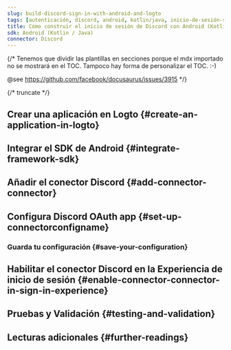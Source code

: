 ```yaml
---
slug: build-discord-sign-in-with-android-and-logto
tags: [autenticación, discord, android, kotlin/java, inicio-de-sesión-social, inicio-de-sesión, login]
title: Cómo construir el inicio de sesión de Discord con Android (Kotlin / Java)
sdk: Android (Kotlin / Java)
connector: Discord
---
```


{/*
  Tenemos que dividir las plantillas en secciones porque el mdx importado no se mostrará en el TOC.
  Tampoco hay forma de personalizar el TOC. :-)

  @see https://github.com/facebook/docusaurus/issues/3915
*/}




{/* truncate */}

<Intro connector={connector} sdk="Android (Kotlin / Java)" link="https://developer.android.com" />

## Crear una aplicación en Logto \{#create-an-application-in-logto}

<CreateApplication type="Aplicación nativa" framework="Android" />

## Integrar el SDK de Android \{#integrate-framework-sdk}

<IntegrateSdk />

## Añadir el conector Discord \{#add-connector-connector}

<AddSocialConnector connector={connector} framework="Android" />

## Configura Discord OAuth app \{#set-up-connectorconfigname}

<ConnectorGuide />

### Guarda tu configuración \{#save-your-configuration}

<SaveYourConfiguration connector={connector} />

## Habilitar el conector Discord en la Experiencia de inicio de sesión \{#enable-connector-connector-in-sign-in-experience}

<EnableSocialConnector connector={connector} />

## Pruebas y Validación \{#testing-and-validation}

<TestingAndValidation connector={connector} sdk="Android (Kotlin / Java)" />

## Lecturas adicionales \{#further-readings}

<FurtherReadings />
